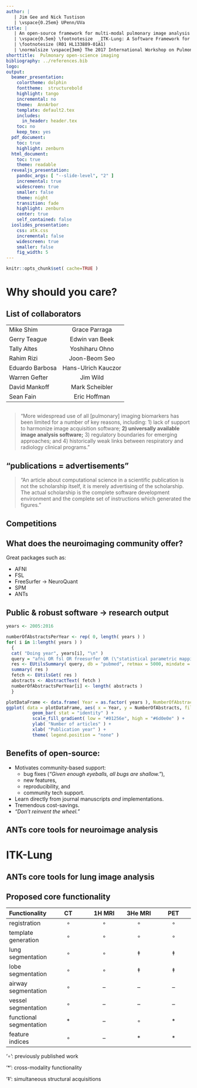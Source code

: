 ```yaml
---
author: |
   | Jim Gee and Nick Tustison
   | \vspace{0.25em} UPenn/UVa
title: |
   | An open-source framework for multi-modal pulmonary image analysis
   | \vspace{0.5em} \footnotesize  _ITK-Lung: A Software Framework for Lung Image Processing and Analysis_
   | \footnotesize (R01 HL133889-01A1)
   | \normalsize \vspace{3em} The 2017 International Workshop on Pulmonary Imaging
shorttitle:  Pulmonary open-science imaging
bibliography: ../references.bib
logo:
output:
  beamer_presentation:
    colortheme: dolphin
    fonttheme:  structurebold
    highlight: tango
    incremental: no
    theme:  AnnArbor
    template: default2.tex
    includes:
      in_header: header.tex
    toc: no
    keep_tex: yes
  pdf_document:
    toc: true
    highlight: zenburn
  html_document:
    toc: true
    theme: readable
  revealjs_presentation:
    pandoc_args: [ "--slide-level", "2" ]
    incremental: true
    widescreen: true
    smaller: false
    theme: night
    transition: fade
    highlight: zenburn
    center: true
    self_contained: false
  ioslides_presentation:
    css: atk.css
    incremental: false
    widescreen: true
    smaller: false
    fig_width: 5
---
```


```r
knitr::opts_chunk$set( cache=TRUE )
```

# Why should you care?

## List of collaborators

|  |  |
|:----|:-------:|
| Mike Shim  | Grace Parraga  |
| Gerry Teague | Edwin van Beek |
| Tally Altes | Yoshiharu Ohno |
| Rahim Rizi | Joon-Beom Seo |
| Eduardo Barbosa |  Hans-Ulrich Kauczor |
| Warren Gefter | Jim Wild  |
| David Mankoff | Mark Scheibler |
| Sean Fain | Eric Hoffman |

##  

> "More widespread use of all [pulmonary] imaging biomarkers has been limited for a number
> of key reasons, including:
>        1) lack of support to harmonize image acquisition software;
>      __2) universally available image analysis software;__
>        3) regulatory boundaries for emerging approaches; and
>        4) historically weak links between respiratory and radiology clinical programs."

\begin{flushright}
--- E. A. Hoffman et al., JMRI 2015.
\end{flushright}

## "publications $=$ advertisements"

> "An article about computational science in a scientific publication is not the
> scholarship itself, it is merely advertising of the scholarship. The actual
> scholarship is the complete software development environment and the complete
> set of instructions which generated the figures."

\begin{flushright}
 --- Jonathan Buckheit and David Donoho (Jon Claerbout)
\end{flushright}

## Competitions

\centering
\begin{figure}
\includegraphics[width=0.95\textwidth]{./Figs/competitions.png}
\end{figure}


## What does the neuroimaging community offer?

Great packages such as:

* AFNI
* FSL
* FreeSurfer  $\longrightarrow$  NeuroQuant\textsuperscript{\textregistered}
* SPM
* ANTs

## Public & robust software $\longrightarrow$ research output

```r
years <- 2005:2016

numberOfAbstractsPerYear <- rep( 0, length( years ) )
for( i in 1:length( years ) )
  {
  cat( "Doing year", years[i], "\n" )
  query = "afni OR fsl OR freesurfer OR (\"statistical parametric mapping\") OR (\"advanced normalization tools\")"
  res <- EUtilsSummary( query, db = "pubmed", retmax = 5000, mindate = as.character( years[i] ), maxdate = as.character( years[i] ) )
  summary( res )
  fetch <- EUtilsGet( res )
  abstracts <- AbstractText( fetch )
  numberOfAbstractsPerYear[i] <- length( abstracts )
  }

plotDataFrame <- data.frame( Year = as.factor( years ), NumberOfAbstracts = numberOfAbstractsPerYear )
ggplot( data = plotDataFrame, aes( x = Year, y = NumberOfAbstracts, fill = NumberOfAbstracts ) ) +
          geom_bar( stat = "identity" ) +
          scale_fill_gradient( low = "#01256e", high = "#6d0e0e" ) +
          ylab( "Number of articles" ) +
          xlab( "Publication year" ) +
          theme( legend.position = "none" )
```

## Benefits of open-source:

* Motivates community-based support:
     * bug fixes (_"Given enough eyeballs, all bugs are shallow."_),
     * new features,
     * reproducibility, and
     * community tech support.
* Learn directly from journal manuscripts *and* implementations.
* Tremendous cost-savings.
* _"Don't reinvent the wheel."_

## ANTs core tools for neuroimage analysis

\centering
\begin{figure}
\includegraphics[width=0.95\textwidth]{../Figs/coreANtsToolsNeuro.png}
\end{figure}

# ITK-Lung

## ANTs core tools for lung image analysis

\centering
\begin{figure}
\includegraphics[width=0.95\textwidth]{./lung/figures/coreANtsToolsLung.png}
\end{figure}

## Proposed core functionality

|  __Functionality__  |  __CT__   |   __1H MRI__   | __3He MRI__ | __PET__ |
|:----|:-------:|:------:|:------:|:------:|
|   registration     |  $\circ$  |  $\circ$  |  $\circ$  |  $\circ$  |
|   template generation    |  $\circ$  |  $\circ$  |  $\circ$  |  $\circ$  |
|   lung segmentation    |  $\circ$  |  $\circ$  |  $\ddagger$  |  $\ddagger$  |
|   lobe segmentation    |  $\circ$  |  $\circ$  |  $\ddagger$  |  $\ddagger$  |
|   airway segmentation   |  $\circ$  |  --  |  --  |  --  |
|   vessel segmentation   |  $\circ$  |  --  |  --  |  --  |
|   functional segmentation   |  $\ast$  |  --  |  $\circ$  |  $\ast$  |
|   feature indices   |  $\circ$  |  --  |  $\ast$  |  $\ast$  |

\footnotesize

'$\circ$': previously published work

'$\ast$': cross-modality functionality

'$\ddagger$': simultaneous structural acquisitions
